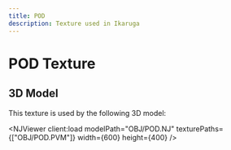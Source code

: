 ```yaml
---
title: POD
description: Texture used in Ikaruga
---
```



# POD Texture

<PVMViewer
  client:load
  filePath="OBJ/POD.PVM"
/>


## 3D Model

This texture is used by the following 3D model:

<NJViewer
  client:load
  modelPath="OBJ/POD.NJ"
  texturePaths={["OBJ/POD.PVM"]}
  width={600}
  height={400}
/>

